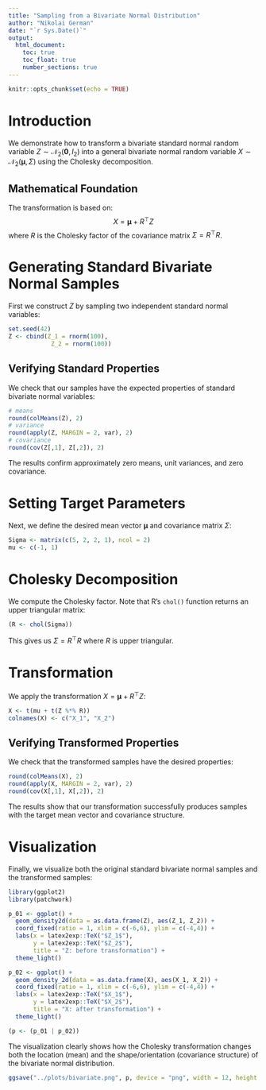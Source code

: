 ```yaml
---
title: "Sampling from a Bivariate Normal Distribution"
author: "Nikolai German"
date: "`r Sys.Date()`"
output: 
  html_document:
    toc: true
    toc_float: true
    number_sections: true
---
```


```r
knitr::opts_chunk$set(echo = TRUE)
```

# Introduction

We demonstrate how to transform a bivariate standard normal random variable $Z \sim \mathcal{N}_2(\boldsymbol{0}, I_2)$ into a general bivariate normal random variable $X \sim \mathcal{N}_2(\boldsymbol{\mu}, \Sigma)$ using the Cholesky decomposition.

## Mathematical Foundation

The transformation is based on:
$$X = \boldsymbol{\mu} + R^{\top}Z$$
where $R$ is the Cholesky factor of the covariance matrix $\Sigma = R^{\top} R$.

# Generating Standard Bivariate Normal Samples

First we construct $Z$ by sampling two independent standard normal variables:

```r
set.seed(42)
Z <- cbind(Z_1 = rnorm(100),
            Z_2 = rnorm(100))
```

## Verifying Standard Properties

We check that our samples have the expected properties of standard bivariate normal variables:

```r
# means
round(colMeans(Z), 2)
# variance
round(apply(Z, MARGIN = 2, var), 2)
# covariance
round(cov(Z[,1], Z[,2]), 2)
```

The results confirm approximately zero means, unit variances, and zero covariance.

# Setting Target Parameters

Next, we define the desired mean vector $\boldsymbol{\mu}$ and covariance matrix $\Sigma$:

```r
Sigma <- matrix(c(5, 2, 2, 1), ncol = 2)
mu <- c(-1, 1)
```

# Cholesky Decomposition

We compute the Cholesky factor. Note that R's `chol()` function returns an upper triangular matrix:

```r
(R <- chol(Sigma))
```

This gives us $\Sigma = R^{\top} R$ where $R$ is upper triangular.

# Transformation

We apply the transformation $X = \boldsymbol{\mu} + R^{\top} Z$:

```r
X <- t(mu + t(Z %*% R))
colnames(X) <- c("X_1", "X_2")
```

## Verifying Transformed Properties

We check that the transformed samples have the desired properties:

```r
round(colMeans(X), 2)
round(apply(X, MARGIN = 2, var), 2)
round(cov(X[,1], X[,2]), 2)
```

The results show that our transformation successfully produces samples with the target mean vector and covariance structure.

# Visualization

Finally, we visualize both the original standard bivariate normal samples and the transformed samples:

```r
library(ggplot2)
library(patchwork)

p_01 <- ggplot() +
  geom_density2d(data = as.data.frame(Z), aes(Z_1, Z_2)) +
  coord_fixed(ratio = 1, xlim = c(-6,6), ylim = c(-4,4)) +
  labs(x = latex2exp::TeX("$Z_1$"),
       y = latex2exp::TeX("$Z_2$"),
       title = "Z: before transformation") +
  theme_light()

p_02 <- ggplot() +
  geom_density_2d(data = as.data.frame(X), aes(X_1, X_2)) +
  coord_fixed(ratio = 1, xlim = c(-6,6), ylim = c(-4,4)) +
  labs(x = latex2exp::TeX("$X_1$"),
       y = latex2exp::TeX("$X_2$"),
       title = "X: after transformation") +
  theme_light()

(p <- (p_01 | p_02))
```

The visualization clearly shows how the Cholesky transformation changes both the location (mean) and the shape/orientation (covariance structure) of the bivariate normal distribution.

```r
ggsave("../plots/bivariate.png", p, device = "png", width = 12, height = 5)
```